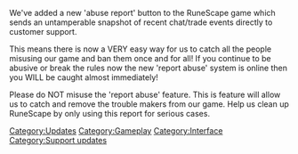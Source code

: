 {{update|date=11 September 2002}}

We've added a new 'abuse report' button to the RuneScape game which sends an untamperable snapshot of recent chat/trade events directly to customer support.

This means there is now a VERY easy way for us to catch all the people misusing our game and ban them once and for all! If you continue to be abusive or break the rules now the new 'report abuse' system is online then you WILL be caught almost immediately!

Please do NOT misuse the 'report abuse' feature. This is feature will allow us to catch and remove the trouble makers from our game. Help us clean up RuneScape by only using this report for serious cases.
[[Category:Updates]]
[[Category:Gameplay]]
[[Category:Interface]]
[[Category:Support updates]]
